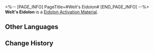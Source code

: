 <%-- [PAGE_INFO]
PageTitle=#Welt's Eidolon#
[END_PAGE_INFO] --%>
{{Item Infobox
|id          = 11004
|image       = Item Welt's Eidolon.png
|type        = Eidolon Activation Material
|invCategory = 
|rarity      = 5
|effect      = Material for raising Welt's Eidolon Level.
|description = 
}}
'''Welt's Eidolon''' is a [[Eidolon Activation Material]].

==Other Languages==
{{Other Languages
|en   = Welt's Eidolon
|zhs  = 【瓦尔特】的星魂
|zht  = 【瓦爾特】的星魂
|ja   = 「ヴェルト」の星魂
|ko   = [웰트]의 성혼
|es   = Eidolon de Welt
|fr   = Eidolon de Welt
|ru   = Эйдолон Вельта
|th   = Eidolon ของ Welt
|vi   = Tinh Hồn Welt
|de   = Welts Eidolon
|id   = Welt's Eidolon
|pt   = Eidolon de Welt
}}

==Change History==
{{Change History|1.0}}